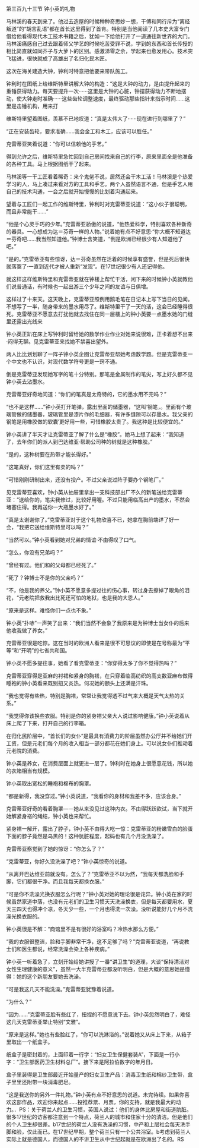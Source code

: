 

第三百九十三节 钟小英的礼物

马林溪的春天到来了。他过去造屋的时候种种奇思妙－想，干傅和同行斥为“离经叛道”的“胡言乱语”都在首长这里得到了首肯。特别是当他阅读了几本史大富专门借给他看得现代木工技术书籍之后，犹如一下给他打开了一道通往新世界的大门。马林溪痛感自己过去跟着师父学艺的时候吃苦受罪不说，学到的东西和首长传授的相比简直就如同芥子与大萝卜的区别。感激涕零之余，学起来也愈发用心。技术突飞猛进，很快就成了高雄出了名归化民木匠。

这次在海关建造大钟，钟利时特意把他要来带队施工。

钟利时在图纸上给维斯特里讲解大钟的构造：“这是大钟的动力，是由提升起来的重锤获得动力。每天要提升一次······这里是大钟的心脏，钟摆获得动力不断地摆动，使大钟走时准确······这些齿轮调整速度，最终驱动那些指针来指示时间……这里是击锤机构，用来打

维斯特里望着图纸，羡慕不已地叹道：“真是太伟大了······现在进行到哪里了？”

“正在安装齿轮，要求准确……我会金工和木工，应该可以胜任。”

克雷蒂亚笑着说道：“你可以信赖他的手艺。”

得到允许之后，维斯特里急忙回到自己房间找来自己的行李，原来里面全是他准备的各种工具。马上根据图纸干了起来。

马林溪等一干工匠看着稀奇：来个鬼佬不说，居然还会干木工活！马林溪是个热爱学习的人，马上凑过来看对方的工具和手艺。两个人虽然语言不通，但是手艺人用自己的技术沟通，一会之后就开始慢慢的比划着沟通起来。

望着与工匠们一起工作的维斯特里，钟利时对克雷蒂亚说道：“这小伙子很聪明，而且非常能干……”

“他是个心灵手巧的少年。”克雷蒂亚骄傲的说道，“他热爱科学，特别喜欢各种新奇的器具。一心想成为达＝芬奇一样的人物。”说着她有点不好意思·“你大概不知道达＝芬奇吧……我当然知道他。”钟博士含笑道，“倒是欧洲已经很少有人知道他了吧。”

“是的。”克雷蒂亚有些惊讶，达＝芬奇虽然在活着的时候享有盛誉，但是死后很快就落寞了·一直到近代才被人重新“发现”。在17世纪很少有人还记得他。

就这样这样维斯特里和克雷蒂亚就在钟楼上帮忙干活，闲下来的时候钟小英就教他们说普通话，有时候也一起出游三个少年之间的友谊与日俱增。

这样过了十来天。这天晚上，克雷蒂亚照例用鹅毛笔在日记本上写下当日的见闻。不想写了一半，随身带来的墨水用尽了。维斯特里干了一天的活，这会已经睡得很死。克雷蒂亚不愿意去打扰他就去找住在同一层楼上的钟小英要一点墨水她的门缝里还露出光线来

钟小英正趴在床上写钟利时留给她的数学作业作业对她来说很难，正卡着想不出来·闷得无聊。见克雷蒂亚来找她不禁喜出望外。

两人比比划划聊了一阵子钟小英企图让克雷蒂亚帮她考虑数学题。但是克雷蒂亚一个中文也不认识，对现代数学符号更是一窍不通。

倒是克雷蒂亚发现她写字的笔十分特别。那笔是金属制作的笔尖，写上好久都不见钟小英去沾墨水。

克雷蒂亚好奇地问道：“你们的笔真是太奇特的，它的墨水用不完吗？”

“也不是这样……”钟小英打开笔弹，露出里面的储墨器，“这叫‘钢笔，。里面有个玻璃管做的储墨器，玻璃管里是漆片作的毛细器，有许多缝隙可以存墨水。我父亲的钢笔是用橡胶做的软囊′更好用一些，可惜橡胶太贵了。我这种是比较便宜的。”

钟小英讲了半天才让克雷蒂亚了解了什么是“橡胶”。她马上想了起来：“我知道了，去年你们的派人到巴达维亚·帮助公司种的树就是这种橡胶。”

“是的，这种树要在热带才能长得好。”

“这笔真好，你们这里有卖的吗？”

“可惜刚刚研制出来，还没有投产。不过父亲说过阵子要办个钢笔厂。”

见克雷蒂亚喜欢，钟小英从抽屉里拿出一支科技部出厂不久的新笔送给克雷蒂亚：“送给你的，笔尖我修过，比较好用喔。不过只能用临高出产的墨水，不然会堵塞住得。我再送你一大瓶墨水好了。”

“真是太谢谢你了。”克雷蒂亚对于这个礼物欣喜不已，她拿在胸前端详了好一会，“我把它送给维斯特里可以吗？”

“当然可以。”钟小英看到她对兄弟的情谊·不由得叹了口气。

“怎么，你没有兄弟吗？”

“曾经有过。他们和的父母都已经死了。”

“死了？钟博士不是你的父亲吗？”

“不，他是我的养父。”钟小英不愿意多提过往的伤心事，转过身去擦掉了眼角的泪花，“元老院把救我出比死还可怕的地狱，也是我的大恩人。”

“原来是这样。难怪你们一点也不象。”

钟小英“扑哧”一声笑了出来：“我们当然不会象了我原来是为钟博士当女仆的后来他收我做了养女。”

克雷蒂亚很是吃惊。这在当时的欧洲人看来是很不可思议的即使是在号称最为“平等”和“开明”的七省共和国。

钟小英不愿多提往事，她看了看克雷蒂亚：“你穿得太多了你不觉得热吗？”

克雷蒂亚穿得是亚麻的衬裙和紧身的胸褡，在只穿着临高纺织的高支数亚麻布做得睡袍的钟小英看来既别扭又炎热。何况她的额头上还满是汗珠。

“我也觉得有些热，特别是胸褡，常常让我觉得透不过气来大概是天气太热的关系。”

“我觉得你该换些衣服。特别是你的紧身褡父亲大人说过影响健康。”钟小英说着从床上爬了下来，打开自己的行李箱。

在归化民阶层中，“首长们的女仆”是最具有消费力的阶层虽然办公厅并不给她们开工资，但是元老们每个月的收入相当一部分都花在她们身上。可以说女仆们推动着元老院的消费。

钟小英是养女，在消费层面上就更进一层了。钟利时在她身上很愿意花钱，所以她的衣箱相当有规模。

钟小英取出宽松的睡袍和棉布的胸罩。

“都是新得，我没穿过。”钟小英说道，“我看你的身材和我差不多，应该合身。”

克雷蒂亚好奇的看着胸罩—－她从来没见过这种内衣。不由得跃跃欲试，当下就开始解紧身褡的绳结，钟小英也来帮忙。

紧身褡一解开，露出了脖子，钟小英不由得大吃一惊：克雷蒂亚的粉嫩雪白的脸蛋下面的脖子竟然是乌黑的！这种肮脏程度，起码也有几个月没洗澡了。

克雷蒂亚察觉到了她的惊讶：“你怎么了？”

“克雷蒂亚，你好久没洗澡了吧？”钟小英惊奇的说道。

“从离开巴达维亚前就没有。怎么了？”克雷蒂亚不以为然，“我每天都洗脸和手脚，它们都很干净。而且我每天都换衣服。”

“可是你不洗澡光换衣服怎么行呢？”钟小英对她的理论很是诧异。钟小英在家的时候虽然家道中落，也没有元老们的卫生习惯天天洗澡换衣，但是每天都要用水，夏天三四天也得冲个凉，冬天少一些，一个月也得洗一次澡。没听说能好几个月不洗澡光换衣服的。

钟小英很是不解：“商馆里不是有很好的浴室吗？冷热水那么方便。”

“我的衣服很整洁，脸和手脚非常干净，这不足够了吗？”克雷蒂亚说道，“再说教士们和医生都说，经常洗澡会染上各种疾病。”

钟小英一听着急了，立刻开始给她讲授了一番“讲卫生”的道理，大谈“保持清洁对女性生理健康的意义”，虽然一大半克雷蒂亚都没听明白，但是大概的意思她是懂得：她的这个新朋友要她去洗澡。

“可是我这几天不能洗澡。”克雷蒂亚犹豫着说道。

“为什么？”

“因为……”克雷蒂亚脸有些红了，扭捏的不愿意说下去。钟小英忽然明白了，难怪这几天克雷蒂亚举止特别“文雅”。

“原来是这样。”她也有些脸红了，“你可以洗淋浴的。”说着她又从床上下来，从箱子里取出一个纸盒子。

纸盒子是密封着的，上面印着一行字：“妇女卫生保健套装A”，下面是一行小字：“卫生部医药卫生材料总厂”。接下来是阿拉伯数字的年月日。

盒子里装得是卫生部最近开始量产的妇女卫生产品：消毒卫生纸和棉纱卫生带，盒子里里还附带一块消毒肥皂。

“这是我送你的另外一件礼物。”钟小英有点不好意思的说道。未完待续。如果你喜欢这部作品，欢迎你来起点……投推荐票、月票，你的支持，就是我最大的动力。．PS：关于荷兰人的卫生习惯，英国人说过：他们的身体比房屋和街道肮脏。很多17世纪的访客都注意到一个特点，荷兰人的城市和住家十分的清洁。但是他们的个人卫生却很差。b17世纪的荷兰人没有洗澡的习惯，中产和上层社会每天洗手脚和脸，仅此而已。在17世纪早期，整个荷兰只有一个公共浴室。b考虑到荷兰人实际上就是德国人，而德国人的不讲卫生从中世纪起就是在欧洲出了名的。RS

